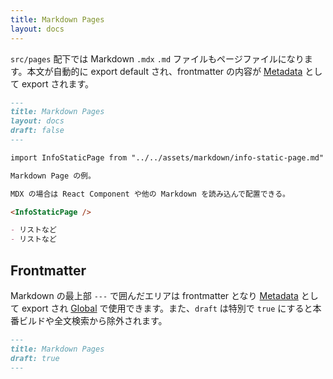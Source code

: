 ```yaml
---
title: Markdown Pages
layout: docs
---
```


`src/pages` 配下では Markdown `.mdx` `.md` ファイルもページファイルになります。本文が自動的に export default され、frontmatter の内容が [Metadata](/docs/metadata) として export されます。

```md
---
title: Markdown Pages
layout: docs
draft: false
---

import InfoStaticPage from "../../assets/markdown/info-static-page.md"

Markdown Page の例。

MDX の場合は React Component や他の Markdown を読み込んで配置できる。

<InfoStaticPage />

- リストなど
- リストなど
```

## Frontmatter

Markdown の最上部 `---` で囲んだエリアは frontmatter となり [Metadata](/docs/metadata) として export され [Global](/docs/global) で使用できます。また、`draft` は特別で `true` にすると本番ビルドや全文検索から除外されます。

```md
---
title: Markdown Pages
draft: true
---
```
